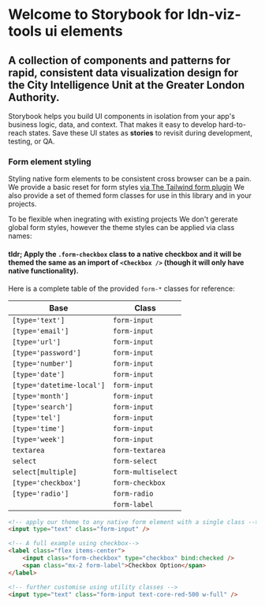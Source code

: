 
<Meta title="Ui/Introduction" />

# Welcome to Storybook for ldn-viz-tools ui elements

## A collection of components and patterns for rapid, consistent data visualization design for the City Intelligence Unit at the Greater London Authority.

Storybook helps you build UI components in isolation from your app's business logic, data, and context.
That makes it easy to develop hard-to-reach states. Save these UI states as **stories** to revisit during development, testing, or QA.

### Form element styling

Styling native form elements to be consistent cross browser can be a pain.
We provide a basic reset for form styles [via The Tailwind form plugin](https://github.com/tailwindlabs/tailwindcss-forms)
We also provide a set of themed form classes for use in this library and in your projects.

To be flexible when inegrating with existing projects We don't gererate global form styles, however the theme styles can be applied via class names:

#### tldr; Apply the `.form-checkbox` class to a native checkbox and it will be themed the same as an import of `<Checkbox />` (though it will only have native functionality).

Here is a complete table of the provided `form-*` classes for reference:

| Base                      | Class              |
| ------------------------- | ------------------ |
| `[type='text']`           | `form-input`       |
| `[type='email']`          | `form-input`       |
| `[type='url']`            | `form-input`       |
| `[type='password']`       | `form-input`       |
| `[type='number']`         | `form-input`       |
| `[type='date']`           | `form-input`       |
| `[type='datetime-local']` | `form-input`       |
| `[type='month']`          | `form-input`       |
| `[type='search']`         | `form-input`       |
| `[type='tel']`            | `form-input`       |
| `[type='time']`           | `form-input`       |
| `[type='week']`           | `form-input`       |
| `textarea`                | `form-textarea`    |
| `select`                  | `form-select`      |
| `select[multiple]`        | `form-multiselect` |
| `[type='checkbox']`       | `form-checkbox`    |
| `[type='radio']`          | `form-radio`       |
|                           | `form-label`       |

```html
<!-- apply our theme to any native form element with a single class -->
<input type="text" class="form-input" />

<!-- A full example using checkbox-->
<label class="flex items-center">
	<input class="form-checkbox" type="checkbox" bind:checked />
	<span class="mx-2 form-label">Checkbox Option</span>
</label>

<!-- further customise using utility classes -->
<input type="text" class="form-input text-core-red-500 w-full" />
```
